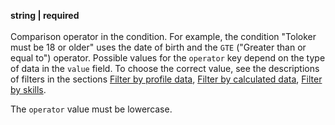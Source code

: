 **string \| required**<br/><br/>Comparison operator in the condition. For example, the condition "Toloker must be 18 or older" uses the date of birth and the `GTE` ("Greater than or equal to") operator. Possible values for the `operator` key depend on the type of data in the `value` field. To choose the correct value, see the descriptions of filters in the sections [Filter by profile data](/docs/api/filter-profile), [Filter by calculated data](/docs/api/filter-computed), [Filter by skills](/docs/api/filter-skill).

<Note mode="note" title="Note">

The `operator` value must be lowercase.

</Note>
